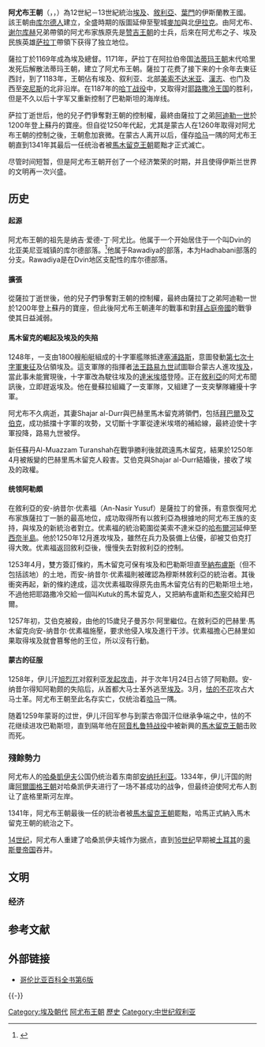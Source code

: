 {{Expand|time=2016-04-30T08:39:19+00:00}}
{{noteTA
|G1=伊斯蘭
}}
{{Infobox Former Country
|native_name             = {{rtl-lang|ar|الأيوبيون}} <br> {{lang|ckb|ئەیووبی}} <br>{{lang|ku|Eyûbî}}
|conventional_long_name  = 阿尤布王朝 
|common_name             = 艾优卜王朝
|
|continent          = [[亚洲|亚洲]]
|region             = 
|country            = 埃及
|status             = [[苏丹国|苏丹国]]
|status_text        = 
|empire            =
|government_type        = [[君主制|君主制]] 
|
|year_start             = 1171年
|year_end               = 1341年
|p1               = 法蒂玛王朝
|flag_p1          = Rectangular green flag.svg 
|p2               = 贊吉王朝
|flag_p2          = Zengid dynasty, 1127 - 1183.PNG
|p3               = 耶路撒冷王国
|flag_p3          = Armoiries de Jérusalem.svg
|s1               = 馬木留克王朝
|flag_s1          = Mameluke_Flag.svg
|
|image_flag = Reconstruction of the Standard of the Sultan Saladin.svg
|flag = 旗帜
|
|image_map              = AyyubidGreatest.png
|image_map_caption      = 1188年[[萨拉丁|萨拉丁]]治下阿尤布王朝最大版图
|capital                = [[开罗|开罗]]（1171年至1174年）<br />[[大马士革|大马士革]]（1174年至1218年）<br />开罗（1218年至1250年）<br />大马士革（1250年至1260年）<br />[[哈马_(叙利亚)|哈馬]]（1260年至1341年）
|common_languages       = [[阿拉伯语|阿拉伯语]]（官方语言）、[[库尔德语|库尔德语]]
|religion               = [[逊尼派|逊尼派]]伊斯兰教
|currency               = [[第纳尔|第纳尔]]
|leader1                = [[萨拉丁|萨拉丁]]（首任）
|year_leader1           = 1174年－1193年
|leader2                = 艾弗达勒·穆罕默德（末任）
|year_leader2           = 1331年－1341年<sub>1</sub>
|title_leader           = [[苏丹_(称谓)|苏丹]]
|
|stat_year1             = 12世纪
|stat_pop1              = 7,200,000（估算）<sub>2</sub>
|footnotes              = <sup>1</sup>阿尤布王朝的一个分支在Hisn Kayfa的統治延续到16世纪初。<br /><sup>2</sup>此统计只包含埃及、叙利亚、巴勒斯坦以及伊拉克部分地区，除此之外的地区，如努比亚、也门等地人口数不明。
|today = {{flag|Egypt}}<br>{{flag|Iraq}}<br>{{flag|Israel}}<br>{{flag|Jordan}}<br>{{flag|Lebanon}}<br>{{flag|Libya}}<br>{{flag|Palestine}}<br>{{flag|Saudi Arabia}}<br>{{flag|Sudan}}<br>{{flag|Syria}}<br>{{flag|Tunisia}}<br>{{flag|Turkey}}<br>{{flag|Yemen}}
}}

{{History of egypt}}

'''阿尤布王朝'''（{{lang-en|Ayyubid dynasty}}，{{lang-ar|الأيوبيون}}，{{lang-ku|ئەیووبیەکان}}）為12世紀－13世紀統治[[埃及|埃及]]、[[敘利亞|敘利亞]]、[[葉門|葉門]]的伊斯蘭教王國。該王朝由[[库尔德人|库尔德人]]建立，全盛時期的版圖延伸至聖城[[麥加|麥加]]與北[[伊拉克|伊拉克]]。由阿尤布、[[谢尔库赫|谢尔库赫]]兄弟帶領的阿尤布家族原先是[[赞吉王朝|赞吉王朝]]的士兵，后來在阿尤布之子、埃及民族英雄[[萨拉丁|萨拉丁]]帶領下获得了独立地位。

薩拉丁於1169年成為埃及總督。1171年，萨拉丁在阿拉伯帝国[[法蒂玛王朝|法蒂玛王朝]]末代哈里发死后解散法蒂玛王朝，建立了阿尤布王朝。薩拉丁花费了接下来的十余年去東征西討，到了1183年，王朝佔有埃及、叙利亚、北部[[美索不达米亚|美索不达米亚]]、[[漢志|漢志]]、也门及西至[[突尼西亞|突尼斯]]的北非沿岸。在1187年的[[哈丁战役|哈丁战役]]中，又取得对[[耶路撒冷王国|耶路撒冷王国]]的胜利，但是不久以后十字军又重新控制了巴勒斯坦的海岸线。

萨拉丁逝世后，他的兒子們爭奪對王朝的控制權，最終由薩拉丁之弟[[阿迪勒一世|阿迪勒一世]]於1200年登上蘇丹的寶座。但自從1250年代起，尤其是蒙古人在1260年取得对阿尤布王朝的控制之後，王朝愈加衰微。在蒙古人离开以后，僅存[[哈马_(叙利亚)|哈马]]一隅的阿尤布王朝直到1341年其最后一任统治者被[[馬木留克蘇丹國|馬木留克王朝]]罷黜才正式滅亡。

尽管时间短暂，但是阿尤布王朝开创了一个经济繁荣的时期，并且使得伊斯兰世界的文明再一次兴盛。

== 历史 ==
==== 起源 ====
阿尤布王朝的祖先是纳吉·爱德-丁·阿尤比。他属于一个开始居住于一个叫Dvin的北亚美尼亚城镇的库尔德部落。<ref name="IranicaAyyubids">{{Cite web |url=http://www.iranicaonline.org/articles/ayyubids |title=R. S. Humphreys, "Ayyubids" in Encyclopedia Iranica |access-date=2013-10-02 |archive-date=2020-12-03 |archive-url=https://web.archive.org/web/20201203143811/https://iranicaonline.org/articles/ayyubids |dead-url=no }}</ref>他属于Rawadiya的部落，本为Hadhabani部落的分支。Rawadiya是在Dvin地区支配性的库尔德部落。

==== 擴張 ====
從薩拉丁逝世後，他的兒子們爭奪對王朝的控制權，最終由薩拉丁之弟阿迪勒一世於1200年登上蘇丹的寶座，但此後阿尤布王朝連年的戰事和對[[東羅馬帝國|拜占庭帝國]]的戰爭使其日益減弱。

==== 馬木留克的崛起及埃及的失陷 ====
1248年，一支由1800艘船艇組成的十字軍艦隊抵達[[塞浦路斯|塞浦路斯]]，意圖發動[[第七次十字軍東征|第七次十字軍東征]]及佔領埃及。這支軍隊的指揮者[[路易九世_(法兰西)|法王路易九世]]試圖聯合蒙古人進攻[[埃及|埃及]]，當此事未能實現後，十字軍改為駛往埃及的[[達米埃塔|達米埃塔]]登陸。正在[[敘利亞|敘利亞]]的阿尤布聞訊後，立即趕返埃及。他在曼蘇拉組織了一支軍隊，又組建了一支突擊隊纏擾十字軍。

阿尤布不久病逝，其妻Shajar al-Durr與巴赫里馬木留克將領們，包括[[拜巴尔一世|拜巴爾]]及[[伊茲丁·艾伯克|艾伯克]]，成功抵擋十字軍的攻勢，又切斷十字軍從達米埃塔的補給線，最終迫使十字軍投降，路易九世被俘。

新任蘇丹Al-Muazzam Turanshah在戰爭勝利後就疏遠馬木留克，結果於1250年4月被叛變的巴赫里馬木留克人殺害。艾伯克與Shajar al-Durr結婚後，接收了埃及的政權。

==== 统领阿勒頗 ====
在敘利亞的安-纳昔尔·优素福（An-Nasir Yusuf）是薩拉丁的曾孫，有意恢復阿尤布家族薩拉丁一脈的最高地位，成功取得所有以敘利亞為根據地的阿尤布王族的支持，與埃及的新統治者對立。优素福的統治範圍從美索不達米亞的[[哈布爾河|哈布爾河]]延伸至[[西奈半島|西奈半島]]。他於1250年12月進攻埃及，雖然在兵力及裝備上佔優，卻被艾伯克打得大敗。优素福返回敘利亞後，慢慢失去對敘利亞的控制。

1253年4月，雙方簽訂條約，馬木留克可保有埃及和巴勒斯坦直至[[納布盧斯|納布盧斯]]（但不包括該地）的土地，而安-纳昔尔·优素福則被確認為穆斯林敘利亞的統治者。其後衝突再起，新的條約達成，這次优素福取得原先由馬木留克佔有的巴勒斯坦土地，不過他把耶路撒冷交給一個叫Kutuk的馬木留克人，又把納布盧斯和[[杰寧|杰寧]]交給拜巴爾。

1257年初，艾伯克被殺，由他的15歲兒子曼苏尔·阿里繼位。在敘利亞的巴赫里·馬木留克向安-纳昔尔·优素福施壓，要求他侵入埃及進行干涉。优素福擔心巴赫里如果取得埃及就會篡奪他的王位，所以沒有行動。

==== 蒙古的征服 ====
1258年，伊儿汗[[旭烈兀|旭烈兀]]对叙利亚[[蒙古入侵敘利亞|发起攻击]]，并于次年1月24日占领了阿勒颇。安-纳昔尔得知阿勒颇的失陷后，从首都大马士革外逃至[[埃及|埃及]]。3月，[[怯的不花|怯的不花]]攻占大马士革。阿尤布王朝至此名存实亡，仅统治着[[哈马_(叙利亚)|哈马]]一隅。

随着1259年蒙哥的过世，伊儿汗回军参与到蒙古帝国汗位继承争端之中，怯的不花继续进攻巴勒斯坦，直到隔年他在[[阿音札鲁特战役|阿音札鲁特战役]]中被新興的[[馬木留克蘇丹國|馬木留克王朝]]击败而死。

=== 殘餘勢力 ===
阿尤布人的[[哈桑凱伊夫|哈桑凱伊夫]]公国仍统治着东南部[[安纳托利亚|安纳托利亚]]。1334年，伊儿汗国的附庸[[阿爾圖格王朝|阿爾圖格王朝]]对哈桑凯伊夫进行了一场不甚成功的战争，但最终迫使阿尤布人割让了底格里斯河左岸。

1341年，阿尤布王朝最後一任的統治者被[[馬木留克蘇丹國|馬木留克王朝]]罷黜，哈馬正式納入馬木留克王朝的統治之下。

[[14世纪|14世纪]]，阿尤布人重建了哈桑凯伊夫城作为据点，直到[[16世纪|16世纪]]早期被[[土耳其|土耳其]]的[[奥斯曼帝国|奥斯曼帝国]]吞并。

== 文明 ==
=== 经济 ===

== 参考文献 ==
{{Reflist|32em}}

== 外部链接 ==
{{Commons category|Ayyubid dynasty}}
* [http://www.bartleby.com/65/sa/Saladin.html 哥伦比亚百科全书第6版] {{Wayback|url=http://www.bartleby.com/65/sa/Saladin.html |date=20080829003031 }}

{{-}}
{{Authority control}}

[[Category:埃及朝代|Category:埃及朝代]]
[[Category:阿尤布王朝|]]
[[Category:库尔德人历史|歷史]]
[[Category:中世纪叙利亚|Category:中世纪叙利亚]]